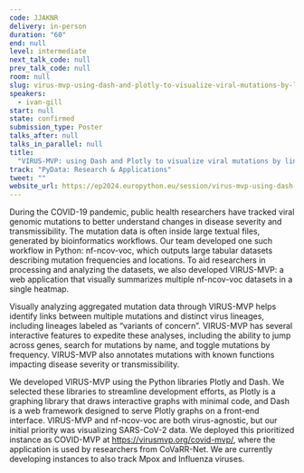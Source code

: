 ```yaml
---
code: JJAKNR
delivery: in-person
duration: "60"
end: null
level: intermediate
next_talk_code: null
prev_talk_code: null
room: null
slug: virus-mvp-using-dash-and-plotly-to-visualize-viral-mutations-by-lineage
speakers:
  - ivan-gill
start: null
state: confirmed
submission_type: Poster
talks_after: null
talks_in_parallel: null
title:
  "VIRUS-MVP: using Dash and Plotly to visualize viral mutations by lineage"
track: "PyData: Research & Applications"
tweet: ""
website_url: https://ep2024.europython.eu/session/virus-mvp-using-dash-and-plotly-to-visualize-viral-mutations-by-lineage
---
```


During the COVID-19 pandemic, public health researchers have tracked viral
genomic mutations to better understand changes in disease severity and
transmissibility. The mutation data is often inside large textual files,
generated by bioinformatics workflows. Our team developed one such workflow in
Python: nf-ncov-voc, which outputs large tabular datasets describing mutation
frequencies and locations. To aid researchers in processing and analyzing the
datasets, we also developed VIRUS-MVP: a web application that visually
summarizes multiple nf-ncov-voc datasets in a single heatmap.

Visually analyzing aggregated mutation data through VIRUS-MVP helps identify
links between multiple mutations and distinct virus lineages, including lineages
labeled as “variants of concern”. VIRUS-MVP has several interactive features to
expedite these analyses, including the ability to jump across genes, search for
mutations by name, and toggle mutations by frequency. VIRUS-MVP also annotates
mutations with known functions impacting disease severity or transmissibility.

We developed VIRUS-MVP using the Python libraries Plotly and Dash. We selected
these libraries to streamline development efforts, as Plotly is a graphing
library that draws interactive graphs with minimal code, and Dash is a web
framework designed to serve Plotly graphs on a front-end interface. VIRUS-MVP
and nf-ncov-voc are both virus-agnostic, but our initial priority was
visualizing SARS-CoV-2 data. We deployed this prioritized instance as COVID-MVP
at https://virusmvp.org/covid-mvp/, where the application is used by researchers
from CoVaRR-Net. We are currently developing instances to also track Mpox and
Influenza viruses.
